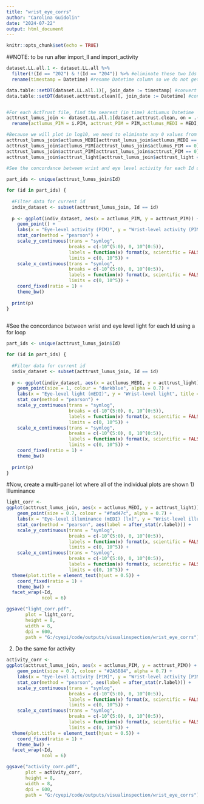 ---
title: "wrist_eye_corrs"
author: "Carolina Guidolin"
date: "2024-07-22"
output: html_document
---

```{r setup, include=FALSE}
knitr::opts_chunk$set(echo = TRUE)
```

##NOTE: to be run after import_ll and import_activity 
```{r}
dataset.LL.all.1 <- dataset.LL.all %>%
  filter(!(Id == "202") & !(Id == "204")) %>% #eliminate these two Ids because files from acttrust are missing 
  rename(timestamp = Datetime) #rename Datetime column so we do not get confused between the two files

data.table::setDT(dataset.LL.all.1)[, join_date := timestamp] #convert to data.table and append original column that we want to keep
data.table::setDT(dataset.acttrust.clean)[, join_date := Datetime] #convert to data.table and append original column that we want to keep


#For each ActTrust file, find the nearest (in time) ActLumus Datetime
acttrust_lumus_join <- dataset.LL.all.1[dataset.acttrust.clean, on = .(Id, join_date), roll = "nearest"] %>% #Perform a left join of the two datasets using data.table
  rename(actlumus_PIM = i.PIM, acttrust_PIM = PIM,actlumus_MEDI = MEDI, acttrust_light = i.LIGHT) 

#Because we will plot in log10, we need to eliminate any 0 values from both PIM and light
acttrust_lumus_join$actlumus_MEDI[acttrust_lumus_join$actlumus_MEDI == 0] <- 0.00001
acttrust_lumus_join$actlumus_PIM[acttrust_lumus_join$actlumus_PIM == 0] <- 0.00001
acttrust_lumus_join$acttrust_PIM[acttrust_lumus_join$acttrust_PIM == 0] <- 0.00001
acttrust_lumus_join$acttrust_light[acttrust_lumus_join$acttrust_light == 0] <- 0.00001
  
#See the concordance between wrist and eye level activity for each Id using a for loop

part_ids <- unique(acttrust_lumus_join$Id)

for (id in part_ids) {
  
  #Filter data for current id
  indiv_dataset <- subset(acttrust_lumus_join, Id == id)
  
  p <- ggplot(indiv_dataset, aes(x = actlumus_PIM, y = acttrust_PIM)) +
    geom_point() +
    labs(x = "Eye-level activity (PIM)", y = "Wrist-level activity (PIM)", title = paste0("PID_", id, "_activity")) +
    stat_cor(method = "pearson") +
    scale_y_continuous(trans = "symlog",
                       breaks = c(-10^(5:0), 0, 10^(0:5)),
                       labels = function(x) format(x, scientific = FALSE, big.mark = " "),
                       limits = c(0, 10^5)) +
    scale_x_continuous(trans = "symlog",
                       breaks = c(-10^(5:0), 0, 10^(0:5)),
                       labels = function(x) format(x, scientific = FALSE, big.mark = " "),
                       limits = c(0, 10^5)) +
    coord_fixed(ratio = 1) +
    theme_bw()
  
  print(p)
}
  
```

#See the concordance between wrist and eye level light for each Id using a for loop 
```{r}


part_ids <- unique(acttrust_lumus_join$Id)

for (id in part_ids) {
  
  #Filter data for current id
  indiv_dataset <- subset(acttrust_lumus_join, Id == id)
  
  p <- ggplot(indiv_dataset, aes(x = actlumus_MEDI, y = acttrust_light)) +
    geom_point(size = 1, colour = "darkblue", alpha = 0.7) +
    labs(x = "Eye-level light (mEDI)", y = "Wrist-level light", title = paste0("PID_", id, "_light")) +
    stat_cor(method = "pearson") +
    scale_y_continuous(trans = "symlog",
                       breaks = c(-10^(5:0), 0, 10^(0:5)),
                       labels = function(x) format(x, scientific = FALSE, big.mark = " "),
                       limits = c(0, 10^5)) +
    scale_x_continuous(trans = "symlog",
                       breaks = c(-10^(5:0), 0, 10^(0:5)),
                       labels = function(x) format(x, scientific = FALSE, big.mark = " "),
                       limits = c(0, 10^5)) +
    coord_fixed(ratio = 1) +
    theme_bw()
  
  print(p)
}

```

#Now, create a multi-panel lot where all of the individual plots are shown 
1) Illuminance
```{r}
light_corr <-
ggplot(acttrust_lumus_join, aes(x = actlumus_MEDI, y = acttrust_light)) +
    geom_point(size = 0.7, colour = "#fad47c", alpha = 0.7) +
    labs(x = "Eye-level illuminance (mEDI) [lx]", y = "Wrist-level illuminance [lx]", title = "Relationship between wrist- and eye-level illuminance") +
    stat_cor(method = "pearson", aes(label = after_stat(r.label))) +
    scale_y_continuous(trans = "symlog",
                       breaks = c(-10^(5:0), 0, 10^(0:5)),
                       labels = function(x) format(x, scientific = FALSE, big.mark = " "),
                       limits = c(0, 10^5)) +
    scale_x_continuous(trans = "symlog",
                       breaks = c(-10^(5:0), 0, 10^(0:5)),
                       labels = function(x) format(x, scientific = FALSE, big.mark = " "),
                       limits = c(0, 10^5)) +
  theme(plot.title = element_text(hjust = 0.5)) +
    coord_fixed(ratio = 1) +
    theme_bw() +
  facet_wrap(~Id,
             ncol = 6)

ggsave("light_corr.pdf",
       plot = light_corr,
       height = 8,
       width = 8,
       dpi = 600,
       path = "G:/cyepi/code/outputs/visualinspection/wrist_eye_corrs")

```

2) Do the same for activity
```{r}
activity_corr <-
ggplot(acttrust_lumus_join, aes(x = actlumus_PIM, y = acttrust_PIM)) +
    geom_point(size = 0.7, colour = "#2A5B84", alpha = 0.7) +
    labs(x = "Eye-level activity [PIM]", y = "Wrist-level activity [PIM]", title = "Relationship between wrist- and eye-level activity") +
    stat_cor(method = "pearson", aes(label = after_stat(r.label))) +
    scale_y_continuous(trans = "symlog",
                       breaks = c(-10^(5:0), 0, 10^(0:5)),
                       labels = function(x) format(x, scientific = FALSE, big.mark = " "),
                       limits = c(0, 10^5)) +
    scale_x_continuous(trans = "symlog",
                       breaks = c(-10^(5:0), 0, 10^(0:5)),
                       labels = function(x) format(x, scientific = FALSE, big.mark = " "),
                       limits = c(0, 10^5)) +
  theme(plot.title = element_text(hjust = 0.5)) +
    coord_fixed(ratio = 1) +
    theme_bw() +
  facet_wrap(~Id,
             ncol = 6)

ggsave("activity_corr.pdf",
       plot = activity_corr,
       height = 8,
       width = 8,
       dpi = 600,
       path = "G:/cyepi/code/outputs/visualinspection/wrist_eye_corrs")
```

#